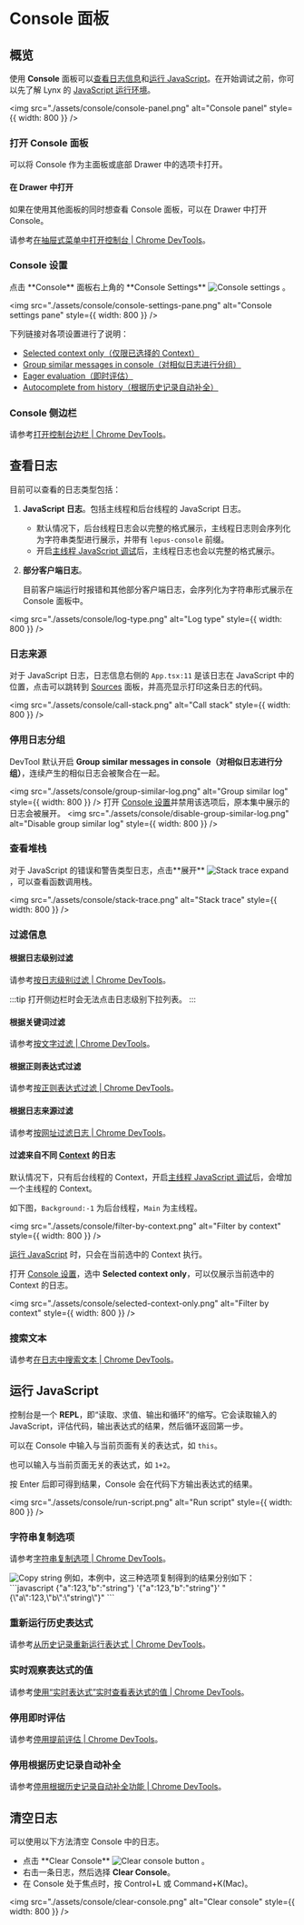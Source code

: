 
<style jsx>{`
  .inline-content {
    display: flex;
    align-items: center;
    flex-wrap: wrap;
  }
  .inline-content img {
    margin: 0 5px;
    height: 2rem;
  }
  .margin {
    margin-top: 1rem;
    margin-bottom: 1rem;
  }
  .margin2 {
    margin-top: 0.5rem;
  }
`}</style>

# Console 面板

## 概览

使用 **Console** 面板可以[查看日志信息](#查看日志)和[运行 JavaScript](#运行-javascript)。在开始调试之前，你可以先了解 Lynx 的 [JavaScript 运行环境](guide/scripting-runtime/index#javascript-运行时)。

<img
  src="./assets/console/console-panel.png"
  alt="Console panel"
  style={{ width: 800 }}
/>

### 打开 Console 面板

可以将 Console 作为主面板或底部 Drawer 中的选项卡打开。

#### 在 Drawer 中打开

如果在使用其他面板的同时想查看 Console 面板，可以在 Drawer 中打开 Console。

请参考[在抽屉式菜单中打开控制台 | Chrome DevTools](https://developer.chrome.com/docs/devtools/console/reference?hl=zh-cn#drawer)。

### Console 设置

<div class="inline-content margin">
  <span>点击 **Console** 面板右上角的 **Console Settings**</span>
  <img src={console_settings} alt="Console settings" />
  <span>。</span>
</div>

<img
  src="./assets/console/console-settings-pane.png"
  alt="Console settings pane"
  style={{ width: 800 }}
/>

下列链接对各项设置进行了说明：

- [Selected context only（仅限已选择的 Context）](#过滤来自不同-context-的日志)
- [Group similar messages in console（对相似日志进行分组）](#停用日志分组)
- [Eager evaluation（即时评估）](#停用即时评估)
- [Autocomplete from history（根据历史记录自动补全）](#停用根据历史记录自动补全)

### Console 侧边栏

请参考[打开控制台边栏 | Chrome DevTools](https://developer.chrome.com/docs/devtools/console/reference?hl=zh-cn#sidebar)。

## 查看日志

目前可以查看的日志类型包括：

1. **JavaScript 日志**。包括主线程和后台线程的 JavaScript 日志。
   - 默认情况下，后台线程日志会以完整的格式展示，主线程日志则会序列化为字符串类型进行展示，并带有 `lepus-console` 前缀。
   - 开启[主线程 JavaScript 调试](./sources-panel.mdx#调试主线程-javascript-代码)后，主线程日志也会以完整的格式展示。
2. **部分客户端日志**。

   目前客户端运行时报错和其他部分客户端日志，会序列化为字符串形式展示在 Console 面板中。

<img
  src="./assets/console/log-type.png"
  alt="Log type"
  style={{ width: 800 }}
/>

### 日志来源

对于 JavaScript 日志，日志信息右侧的 `App.tsx:11` 是该日志在 JavaScript 中的位置，点击可以跳转到 [Sources](./sources-panel.mdx) 面板，并高亮显示打印这条日志的代码。

<img
  src="./assets/console/call-stack.png"
  alt="Call stack"
  style={{ width: 800 }}
/>

### 停用日志分组

DevTool 默认开启 **Group similar messages in console（对相似日志进行分组）**，连续产生的相似日志会被聚合在一起。

<img
  src="./assets/console/group-similar-log.png"
  alt="Group similar log"
  style={{ width: 800 }}
/>
打开 [Console 设置](#console-设置)并禁用该选项后，原本集中展示的日志会被展开。
<img
  src="./assets/console/disable-group-similar-log.png"
  alt="Disable group similar log"
  style={{ width: 800 }}
/>

### 查看堆栈

<div class="inline-content margin">
  <span>对于 JavaScript 的错误和警告类型日志，点击**展开**</span>
  <img src={stack_trace_expand} alt="Stack trace expand" />
  <span>，可以查看函数调用栈。</span>
</div>

<img
  src="./assets/console/stack-trace.png"
  alt="Stack trace"
  style={{ width: 800 }}
/>

### 过滤信息

#### 根据日志级别过滤

请参考[按日志级别过滤 | Chrome DevTools](https://developer.chrome.com/docs/devtools/console/reference?hl=zh-cn#level)。

:::tip
打开侧边栏时会无法点击日志级别下拉列表。
:::

#### 根据关键词过滤

请参考[按文字过滤 | Chrome DevTools](https://developer.chrome.com/docs/devtools/console/log?hl=zh-cn#text)。

#### 根据正则表达式过滤

请参考[按正则表达式过滤 | Chrome DevTools](https://developer.chrome.com/docs/devtools/console/log?hl=zh-cn#regex)。

#### 根据日志来源过滤

请参考[按网址过滤日志 | Chrome DevTools](https://developer.chrome.com/docs/devtools/console/reference?hl=zh-cn#url)。

#### 过滤来自不同 [Context](guide/spec#scripting-runtime-enviroment①) 的日志

默认情况下，只有后台线程的 Context，开启[主线程 JavaScript 调试](./sources-panel.mdx#调试主线程-javascript-代码)后，会增加一个主线程的 Context。

如下图，`Background:-1` 为后台线程，`Main` 为主线程。

<img
  src="./assets/console/filter-by-context.png"
  alt="Filter by context"
  style={{ width: 800 }}
/>

[运行 JavaScript](#运行-javascript) 时，只会在当前选中的 Context 执行。

打开 [Console 设置](#console-设置)，选中 **Selected context only**，可以仅展示当前选中的 Context 的日志。

<img
  src="./assets/console/selected-context-only.png"
  alt="Filter by context"
  style={{ width: 800 }}
/>

### 搜索文本

请参考[在日志中搜索文本 | Chrome DevTools](https://developer.chrome.com/docs/devtools/console/reference?hl=zh-cn#search)。

## 运行 JavaScript

控制台是一个 **REPL**，即“读取、求值、输出和循环”的缩写。它会读取输入的 JavaScript，评估代码，输出表达式的结果，然后循环返回第一步。

可以在 Console 中输入与当前页面有关的表达式，如 `this`。

也可以输入与当前页面无关的表达式，如 `1+2`。

按 Enter 后即可得到结果，Console 会在代码下方输出表达式的结果。

<img
  src="./assets/console/run-script.png"
  alt="Run script"
  style={{ width: 800 }}
/>

### 字符串复制选项

请参考[字符串复制选项 | Chrome DevTools](https://developer.chrome.com/docs/devtools/console/reference?hl=zh-cn#string-copy-options)。

<img src="./assets/console/copy-string.png" alt="Copy string" style={{width:800}} />
例如，本例中，这三种选项复制得到的结果分别如下：
```javascript
{"a":123,"b":"string"}
'{"a":123,"b":"string"}'
"{\"a\":123,\"b\":\"string\"}"
```

### 重新运行历史表达式

请参考[从历史记录重新运行表达式 | Chrome DevTools](https://developer.chrome.com/docs/devtools/console/reference?hl=zh-cn#history)。

### 实时观察表达式的值

请参考[使用“实时表达式”实时查看表达式的值 | Chrome DevTools](https://developer.chrome.com/docs/devtools/console/live-expressions?hl=zh-cn)。

### 停用即时评估

请参考[停用提前评估 | Chrome DevTools](https://developer.chrome.com/docs/devtools/console/reference?hl=zh-cn#eagereval)。

### 停用根据历史记录自动补全

请参考[停用根据历史记录自动补全功能 | Chrome DevTools](https://developer.chrome.com/docs/devtools/console/reference?hl=zh-cn#autocomplete)。

## 清空日志

可以使用以下方法清空 Console 中的日志。

- <div class="inline-content margin2">
    <span>点击 **Clear Console** </span>
    <img src={clear_console_button} alt="Clear console button" />
    <span>。</span>
  </div>
- 右击一条日志，然后选择 **Clear Console**。
- 在 Console 处于焦点时，按 Control+L 或 Command+K(Mac)。

<img
  src="./assets/console/clear-console.png"
  alt="Clear console"
  style={{ width: 800 }}
/>
